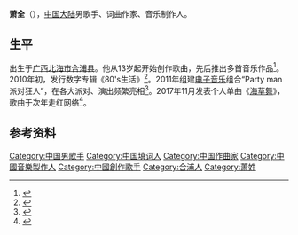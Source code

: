 {{藝人
| 姓名 = 萧全
| 類型 = 男歌手
| 國籍 = {{PRC}}
| 民族 = 汉族
| 出生日期 = {{Birth date and age|1982|9|16}}
| 職業 = 歌手、词曲作家、音乐制作人
| 音樂類型 = 流行
| 出生地點 = {{CHN}}[[广西壮族自治区|广西壮族自治区]][[北海市|北海市]][[合浦县|合浦县]]
| 代表作 = 《社会摇》、《海草舞》
| 出道地點 = {{CHNML}}
| 活躍年代 = 1995年至今
| 出道日期 = 2000年
| 經紀公司 = 致力音乐
}}

'''萧全'''（{{bd|1982年|9月16日||}}），[[中国大陆|中国大陆]]男歌手、词曲作家、音乐制作人。

==生平==
出生于[[广西壮族自治区|广西]][[北海市|北海市]][[合浦县|合浦县]]。他从13岁起开始创作歌曲，先后推出多首音乐作品<ref>{{cite news |author=杨菲菲 |editor1=潘世远 |editor2=莫玉琼 |title=萧全：希望给更多人带去欢乐 |url=http://epaper.bhxww.com/bhrb/html/2019-06/06/content_3_16778.htm |accessdate=2020-06-30 |work=北海日报 |date=2019-06-06 |archive-url=https://web.archive.org/web/20200630021850/http://epaper.bhxww.com/bhrb/html/2019-06/06/content_3_16778.htm |archive-date=2020-06-30 |dead-url=no }}</ref>。2010年初，发行数字专辑《80's生活》<ref>{{cite news |author=小山 |editor=梁雄军 |title=集体奔三的“80后”生活现状如何？　萧全《80'S生活》给你现身说法 |url=http://news.ldnews.cn/zhnews/entertion/201001/41210.shtml |accessdate=2020-06-30 |work=娄底新闻网 |date=2010-01-13 |archive-url=https://web.archive.org/web/20200630022152/http://news.ldnews.cn/zhnews/entertion/201001/41210.shtml |archive-date=2020-06-30 |dead-url=no }}</ref>。2011年组建[[电子音乐|电子音乐]]组合“Party man派对狂人”，在各大派对、演出频繁亮相<ref>{{cite news |author=Y姐 |editor=得得 |title=萧全《社会摇》首发 将洗脑节奏进行到底 |url=http://ent.sina.com.cn/y/yneidi/2015-03-06/doc-ichmifpx9612871.shtml |accessdate=2020-06-30 |work=新浪娱乐 |publisher=新浪 |date=2015-03-06 |archive-url=https://web.archive.org/web/20200630022738/http://ent.sina.com.cn/y/yneidi/2015-03-06/doc-ichmifpx9612871.shtml |archive-date=2020-06-30 |dead-url=no }}</ref>。2017年11月发表个人单曲《[[海草舞|海草舞]]》，歌曲于次年走红网络<ref>{{cite news |author=胡广欣 |editor=邵梓恒 |title=《海草舞》为什么那么火？ |url=http://ep.ycwb.com/epaper/ycwb/html/2018-05/11/content_2271_14577.htm |accessdate=2020-06-30 |work=羊城晚报 |date=2018-05-11 |archive-url=https://web.archive.org/web/20200630022958/http://ep.ycwb.com/epaper/ycwb/html/2018-05/11/content_2271_14577.htm |archive-date=2020-06-30 |dead-url=no }}</ref>。

== 参考资料 ==
{{reflist}}

{{DEFAULTSORT:X}}
{{Authority control}}
[[Category:中国男歌手|Category:中国男歌手]]
[[Category:中国填词人|Category:中国填词人]]
[[Category:中国作曲家|Category:中国作曲家]]
[[Category:中國音樂製作人|Category:中國音樂製作人]]
[[Category:中國創作歌手|Category:中國創作歌手]]
[[Category:合浦人|Category:合浦人]]
[[Category:萧姓|Category:萧姓]]